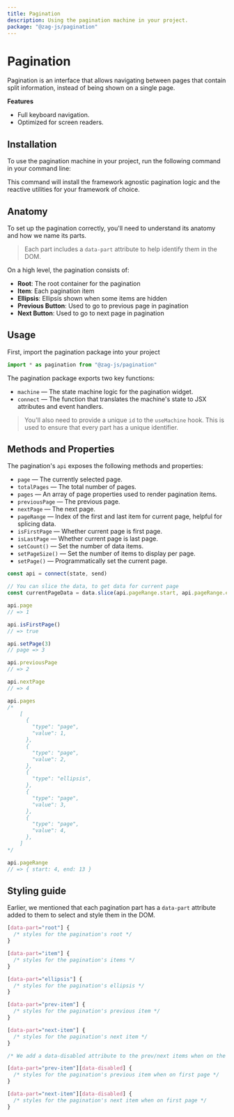 ```yaml
---
title: Pagination
description: Using the pagination machine in your project.
package: "@zag-js/pagination"
---
```


# Pagination

Pagination is an interface that allows navigating between pages that contain
split information, instead of being shown on a single page.

<Resources pkg="@zag-js/pagination" />

<Showcase id="Pagination" />

**Features**

- Full keyboard navigation.
- Optimized for screen readers.

## Installation

To use the pagination machine in your project, run the following command in your
command line:

<CodeSnippet id="pagination/installation.mdx" />

This command will install the framework agnostic pagination logic and the
reactive utilities for your framework of choice.

## Anatomy

To set up the pagination correctly, you'll need to understand its anatomy and
how we name its parts.

> Each part includes a `data-part` attribute to help identify them in the DOM.

On a high level, the pagination consists of:

- **Root**: The root container for the pagination
- **Item**: Each pagination item
- **Ellipsis**: Ellipsis shown when some items are hidden
- **Previous Button**: Used to go to previous page in pagination
- **Next Button**: Used to go to next page in pagination

## Usage

First, import the pagination package into your project

```jsx
import * as pagination from "@zag-js/pagination"
```

The pagination package exports two key functions:

- `machine` — The state machine logic for the pagination widget.
- `connect` — The function that translates the machine's state to JSX attributes
  and event handlers.

> You'll also need to provide a unique `id` to the `useMachine` hook. This is
> used to ensure that every part has a unique identifier.

<CodeSnippet id="pagination/usage.mdx" />

## Methods and Properties

The pagination's `api` exposes the following methods and properties:

- `page` — The currently selected page.
- `totalPages` — The total number of pages.
- `pages` — An array of page properties used to render pagination items.
- `previousPage` — The previous page.
- `nextPage` — The next page.
- `pageRange` — Index of the first and last item for current page, helpful for
  splicing data.
- `isFirstPage` — Whether current page is first page.
- `isLastPage` — Whether current page is last page.
- `setCount()` — Set the number of data items.
- `setPageSize()` — Set the number of items to display per page.
- `setPage()` — Programmatically set the current page.

```jsx
const api = connect(state, send)

// You can slice the data, to get data for current page
const currentPageData = data.slice(api.pageRange.start, api.pageRange.end)

api.page
// => 1

api.isFirstPage()
// => true

api.setPage(3)
// page => 3

api.previousPage
// => 2

api.nextPage
// => 4

api.pages
/*
    [
      {
        "type": "page",
        "value": 1,
      },
      {
        "type": "page",
        "value": 2,
      },
      {
        "type": "ellipsis",
      },
      {
        "type": "page",
        "value": 3,
      },
      {
        "type": "page",
        "value": 4,
      },
    ]
*/

api.pageRange
// => { start: 4, end: 13 }
```

## Styling guide

Earlier, we mentioned that each pagination part has a `data-part` attribute
added to them to select and style them in the DOM.

```css
[data-part="root"] {
  /* styles for the pagination's root */
}

[data-part="item"] {
  /* styles for the pagination's items */
}

[data-part="ellipsis"] {
  /* styles for the pagination's ellipsis */
}

[data-part="prev-item"] {
  /* styles for the pagination's previous item */
}

[data-part="next-item"] {
  /* styles for the pagination's next item */
}

/* We add a data-disabled attribute to the prev/next items when on the first/last page  */

[data-part="prev-item"][data-disabled] {
  /* styles for the pagination's previous item when on first page */
}

[data-part="next-item"][data-disabled] {
  /* styles for the pagination's next item when on first page */
}
```
